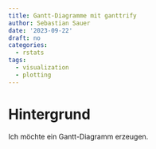 ```yaml
---
title: Gantt-Diagramme mit ganttrify
author: Sebastian Sauer
date: '2023-09-22'
draft: no
categories:
  - rstats
tags:
  - visualization
  - plotting
---
```




# Hintergrund

Ich möchte ein Gantt-Diagramm erzeugen.


